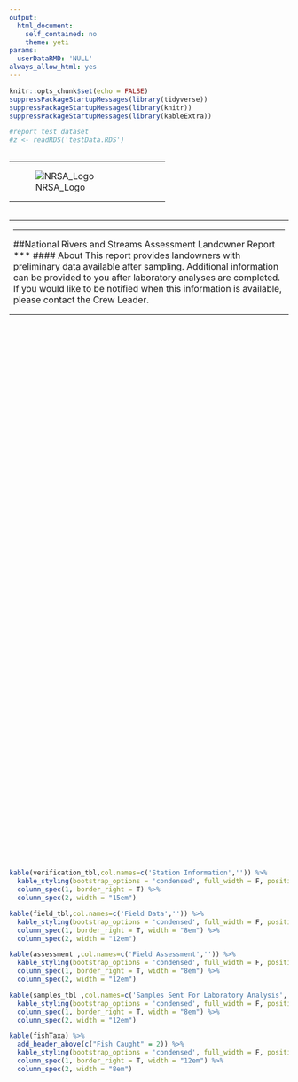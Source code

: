 ```yaml
---
output:   
  html_document:
    self_contained: no
    theme: yeti
params:
  userDataRMD: 'NULL'
always_allow_html: yes
---
```




<style type="text/css" media="all">
@page WordSection1
	{size:8.5in 11.0in;
	margin:1.0in 1.0in 1.0in 1.0in;}
div.WordSection1
	{page:WordSection1;}
	
	<body style="-webkit-print-color-adjust:exact;">"
</style>

```r
knitr::opts_chunk$set(echo = FALSE)
suppressPackageStartupMessages(library(tidyverse))
suppressPackageStartupMessages(library(knitr))
suppressPackageStartupMessages(library(kableExtra))

#report test dataset
#z <- readRDS('testData.RDS')

```


<div class=WordSection1>

<div class='titleSection'>

<table class=MsoTableGrid; cellspacing=0; cellpadding=0; style='border-collapse:collapse; border:none; float: left;'>
 <tr>
  <td valign=top style='width:200pt;  padding:0in 5.4pt 0in 5.4pt'>
  ![NRSA_Logo](NRSA_logo_sm.png)
  </td>
 </tr>
</table>
<br>


<table class=MsoTableGrid; cellspacing=0; cellpadding=0; style='border-collapse:collapse; border:none; float: right;'>
 <tr>
  <td valign=top style='width:450pt;  padding:0in 5.4pt 0in 5.4pt'>
***
##National Rivers and Streams Assessment Landowner Report
***
#### About
This report provides landowners with preliminary data available after sampling. Additional information can be provided to you after laboratory analyses are completed. If you would like to be notified when this information is available, please contact the Crew Leader.

  </td>
 </tr>
</table>
</div>
</div>

<br><br><br><br><br><br><br><br><br><br><br><br><br>


```r
verification <- dplyr::filter(params[['userDataRMD']][['VERIFICATION']][[1]], PARAMETER %in% c('SITE_ID','VISIT_NO', "DATE_COL","LOC_NAME","CREW",
                                                                                               "ACTUAL_LAT_DD","ACTUAL_LON_DD","VALXSITE",'ADD_SITE_CHAR',
                                                                                               "GEN_COM","DRCTNS","RCHWIDTH","TRCHLEN","CREW_LEADER")) %>%
  select(PARAMETER, RESULT)
verification_tbl <- filter(verification, !(PARAMETER %in% c('ACTUAL_LAT_DD','ACTUAL_LON_DD',
                                                            "CREW","DRCTNS","RCHWIDTH" ))) %>%
  mutate(PARAMETER = dplyr::recode(PARAMETER, "SITE_ID"='Site ID',"VISIT_NO"='Visit Number',
                                   "DATE_COL"='Sample Date',
                                   "LOC_NAME"='Location',"VALXSITE"='Sample Type', 
                                   "ADD_SITE_CHAR"='Site Characteristics',
                                   "GEN_COM"='General Site Comments',"TRCHLEN"= 'Reach Length' ,
                                   "CREW_LEADER"='Crew Leader')) 

## Field parameters
field <- dplyr::filter(params[['userDataRMD']][['FIELD']][[1]], PARAMETER %in% c("DO_DISPLAYED_UNITS" ,"LOCATION","TIME" ,"DO","TEMPERATURE" ,
                                                                                 "PH","CONDUCTIVITY","CORRECTED")) 
DOunits <- as.character(filter(field, PARAMETER =='DO_DISPLAYED_UNITS')$RESULT)
CONDUCTIVITYunits <- ifelse(as.character(filter(field, PARAMETER == 'CORRECTED')$RESULT)=='Y', 'μS/cm @ 25C','μS/cm')

field_tbl <- filter(field, PARAMETER %in% c('TEMPERATURE','DO','PH', 'CONDUCTIVITY')) %>%
  dplyr::select(PARAMETER, RESULT) %>%
  mutate(group = PARAMETER, #for rearranging
         RESULT = ifelse(PARAMETER == 'DO', paste(RESULT,DOunits,sep=' '),RESULT),
         RESULT = ifelse(PARAMETER == 'TEMPERATURE', paste(RESULT,'C',sep=' '),RESULT),
         RESULT = ifelse(PARAMETER == 'CONDUCTIVITY', paste(RESULT,CONDUCTIVITYunits,sep=' '),RESULT)) %>%
  mutate(group = recode(group, 'TEMPERATURE'=1, 'DO'=2, 'PH'=3,'CONDUCTIVITY'=4),
         PARAMETER = recode(PARAMETER,'TEMPERATURE'='Temperature', 'DO'='Dissolved Oxygen', 'PH'='pH','CONDUCTIVITY'='Conductivity')) %>%
  arrange(group) %>%
  dplyr::select(-group)

## Assessment info
assessment <- dplyr::filter(params[['userDataRMD']][['ASSESSMENT']][[1]], PARAMETER %in% c('WEATHER','CONDITIONS','OBSERVATIONS','BEAVER_FLOW_MOD')) %>% 
  dplyr::select(PARAMETER, RESULT) %>%
  mutate(PARAMETER = recode(PARAMETER,"BEAVER_FLOW_MOD"='Beaver Flow Modifications', 
                            "WEATHER"= 'Weather',"CONDITIONS"= 'Conditions',"OBSERVATIONS" = 'Observations'),
         group = PARAMETER) %>%
  mutate(group= recode(group, 'Beaver Flow Modifications'=4,'Weather'= 1,'Conditions'= 2,'Observations' = 3)) %>%
  arrange(group) %>%
  dplyr::select(-group) %>%
  filter(PARAMETER!='Conditions')

## samples collected
# generic samples and description
samples <- tibble(Sample = c('CHEM', 'WCHL', 'PERI', 'PCHL', 'PBIO', 'PDNA', 'MICX', 'MICZ', 'ENTE'),
                  `Sample Name` = c('Water Chemistry','Chlorophyll a','Periphyton','Periphyton','Periphyton','Periphyton',
                                    "Microcystin & Cylindrospermopsin", "Microcystin & Cylindrospermopsin",'Enterococci'),
                  Description = c('Analyzed for nutrients, basic anions & cations, turbidity, organic carbon, etc.',
                                  'more explanation','...','...','...','...','...','...','...'))
# filter to only what was collected
samplesTaken <- unique(params[['userDataRMD']][['SAMPLES']][[1]]$SAMPLE_TYPE)[!(unique(params[['userDataRMD']][['SAMPLES']][[1]]$SAMPLE_TYPE) %in% 'SAMP')]
samples_tbl <- filter(samples, Sample %in% samplesTaken) %>%
  distinct(`Sample Name`, .keep_all=TRUE) %>%
  dplyr::select(`Sample Name`, Description)


## Fish 
fishTaxa <- dplyr::filter(params[['userDataRMD']][['FISH']][[1]], SAMPLE_TYPE == 'FISH') %>%
  dplyr::select(LINE, PARAMETER, RESULT) 
# First get fish counts
fishCounts <- filter(fishTaxa, str_detect(PARAMETER, "COUNT_")) %>%
  group_by(LINE) %>%
  summarise(Count = sum(as.numeric(RESULT)))
# then fix taxa and join
fishTaxa <- filter(fishTaxa,  PARAMETER == 'NAME_COM') %>%
  rename(`Common Name` = RESULT) %>%
  left_join(fishCounts, by= 'LINE') %>%
  dplyr::select(`Common Name`, Count) %>%
  arrange(desc(Count))
```




```r
kable(verification_tbl,col.names=c('Station Information','')) %>%
  kable_styling(bootstrap_options = 'condensed', full_width = F, position = "float_left") %>%
  column_spec(1, border_right = T) %>%
  column_spec(2, width = "15em")

kable(field_tbl,col.names=c('Field Data','')) %>%
  kable_styling(bootstrap_options = 'condensed', full_width = F, position = "float_left") %>%
  column_spec(1, border_right = T, width = "8em") %>%
  column_spec(2, width = "12em")

kable(assessment ,col.names=c('Field Assessment','')) %>%
  kable_styling(bootstrap_options = 'condensed', full_width = F, position = "float_left") %>%
  column_spec(1, border_right = T, width = "8em") %>%
  column_spec(2, width = "12em")

```




```r
kable(samples_tbl ,col.names=c('Samples Sent For Laboratory Analysis','')) %>%
  kable_styling(bootstrap_options = 'condensed', full_width = F, position = "float_left") %>%
  column_spec(1, border_right = T, width = "8em") %>%
  column_spec(2, width = "12em")

kable(fishTaxa) %>%
  add_header_above(c("Fish Caught" = 2)) %>%
  kable_styling(bootstrap_options = 'condensed', full_width = F, position = "float_left") %>%
  column_spec(1, border_right = T, width = "12em") %>%
  column_spec(2, width = "8em")

```


